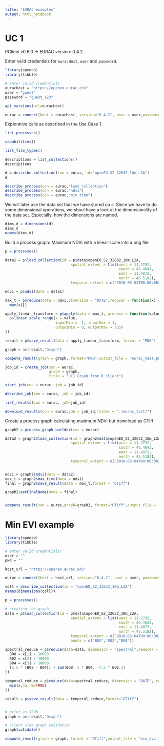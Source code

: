 ```yaml
---
title: "EURAC examples"
output: html_notebook
---
```


# UC 1
RClient v0.6.0 -> EURAC version: 0.4.2

Enter valid credentials for `euracHost`, `user` and `password`.

```r
library(openeo)
library(tibble)

# enter valid credentials
euracHost = "https://openeo.eurac.edu"
user = "guest"
password = "guest_123"

api_versions(url=euracHost)

eurac = connect(host = euracHost, version="0.4.2", user = user,password = password, login_type = "basic")
```

Explorative calls as described in the Use Case 1.

```r
list_processes()
```


```r
capabilities()
```


```r
list_file_types()
```


```r
descriptions = list_collections()
descriptions
```


```r
d = describe_collection(con = eurac, id="openEO_S2_32632_10m_L2A")
d

describe_process(con = eurac,"load_collection")
describe_process(con = eurac,"ndvi")
describe_process(con = eurac,"min_time")

```

We will later use the data set that we have stored on `d`. Since we have to do some dimensional operations, we shoul have a look at the dimensionality of the data set. Especially, how the dimensions are named.

```r
dims_d = dimensions(d)
dims_d
names(dims_d)
```


Build a process graph: Maximum NDVI with a linear scale into a png file

```r
p = processes()

data1 = p$load_collection(id = p$data$openEO_S2_32632_10m_L2A, 
                              spatial_extent = list(west = 11.2792, 
                                                    south = 46.4643, 
                                                    east = 11.4072, 
                                                    north = 46.5182), 
                              temporal_extent = c("2018-06-04T00:00:00Z","2018-06-23T00:00:00Z"))

ndvi = p$ndvi(data = data1)

max_t = p$reduce(data = ndvi,dimension = "DATE",reducer = function(x) {
  max(x)})

apply_linear_transform = p$apply(data = max_t, process = function(value) {
  p$linear_scale_range(x = value, 
                       inputMin = -1, inputMax = 1, 
                       outputMin = 0, outputMax = 255)
})

result = p$save_result(data = apply_linear_transform, format = "PNG")

```

```r
graph = as(result,"Graph")
```


```r
compute_result(graph = graph, format="PNG",output_file = "eurac_test.png")
```


```r
job_id = create_job(con = eurac,
                    graph = graph,
                    title = "UC1 Graph from R client")

start_job(con = eurac, job = job_id)

describe_job(con = eurac, job = job_id)

list_results(con = eurac, job=job_id)

download_results(con = eurac,job = job_id,folder = "./eurac_test/")
```

Create a process graph calculating maximum NDVI but download as GTiff
```r
graph2 = process_graph_builder(con = eurac)

data2 = graph2$load_collection(id = graph2$data$openEO_S2_32632_10m_L2A, 
                              spatial_extent = list(west = 11.2792, 
                                                    south = 46.4643, 
                                                    east = 11.4072, 
                                                    north = 46.5182), 
                              temporal_extent = c("2018-06-04T00:00:00Z","2018-06-23T00:00:00Z"))


ndvi = graph2$ndvi(data = data2)
max_t = graph2$max_time(data = ndvi)
final = graph2$save_result(data = max_t,format = "GTiff")

graph2$setFinalNode(node = final)


compute_result(con = eurac,graph=graph2, format="GTiff",output_file = "eurac_test.tif")
```

# Min EVI example

```r
library(openeo)
library(tibble)

# enter valid credentials!
user = ""
pwd = ""

host_url = "https://openeo.eurac.edu"

eurac = connect(host = host_url, version="0.4.2", user = user, password = pwd, login_type = "basic")
```

```r
coll = describe_collection(id = "openEO_S2_32632_10m_L2A")
names(dimensions(coll))
```


```r
p = processes()

# creating the graph
data = p$load_collection(id = p$data$openEO_S2_32632_10m_L2A, 
                              spatial_extent = list(west = 11.2792, 
                                                    south = 46.4643, 
                                                    east = 11.4072, 
                                                    north = 46.5182), 
                              temporal_extent = c("2018-06-04T00:00:00Z","2018-06-23T00:00:00Z"),
                              bands = c("B08","B02","B04"))

spectral_reduce = p$reduce(data=data, dimension = "spectral",reducer = function(x) {
  B08 = x[1] / 10000
  B02 = x[2] / 10000
  B04 = x[3] / 10000
  (2.5 * (B08 - B04)) / sum(B08, 6 * B04, -7.5 * B02,1)
})

temporal_reduce = p$reduce(data=spectral_reduce, dimension = "DATE", reducer = function(x) {
  min(x,na.rm=TRUE)
})

result = p$save_result(data = temporal_reduce,format="GTiff")


# print as JSON
graph = as(result,"Graph")

# client side graph validation
graph$validate()

compute_result(graph = graph, format = "GTiff",output_file = "min_evi.tif")
```

